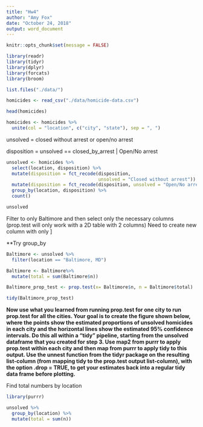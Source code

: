 ```yaml
---
title: "Hw4"
author: "Amy Fox"
date: "October 24, 2018"
output: word_document
---
```


```r
knitr::opts_chunk$set(message = FALSE)
```

```r
library(readr)
library(tidyr)
library(dplyr)
library(forcats)
library(broom)

```


```r
list.files("./data/")
```

```r
homicides <- read_csv("./data/homicide-data.csv")
```

```r
head(homicides)
```

```r
homicides <- homicides %>%
  unite(col = "location", c("city", "state"), sep = ", ")
```

unsolved = closed without arrest or open/no arrest

disposition = unsolved == closed_by_arrest | Open/No arrest
```r
unsolved <- homicides %>%
  select(location, disposition) %>%
  mutate(disposition = fct_recode(disposition, 
                                  unsolved = "Closed without arrest")) %>%
  mutate(disposition = fct_recode(disposition, unsolved = "Open/No arrest")) %>%
  group_by(location, disposition) %>%
  count() 

unsolved

```

Filter to only Baltimore and then select only the necessary columns (prop.test will only work with a 2D table with 2 columns)
Need to create new column with only ]

**Try group_by
```r

Baltimore <- unsolved %>%
  filter(location == "Baltimore, MD") 

Baltimore <- Baltimore%>%
  mutate(total = sum(Baltimore$n))

Baltimore_prop_test <- prop.test(x= Baltimore$n, n = Baltimore$total)

tidy(Baltimore_prop_test)
```

**Now use what you learned from running prop.test for one city to run prop.test for all the cities. Your goal is to create the figure shown below, where the points show the estimated proportions of unsolved homicides in each city and the horizontal lines show the estimated 95% confidence intervals. Do this all within a “tidy” pipeline, starting from the unsolved dataframe that you created for step 3. Use map2 from purrr to apply prop.test within each city and then map from purrr to apply tidy to this output. Use the unnest function from the tidyr package on the resulting list-column (from mapping tidy to the prop.test output list-column), with the option .drop = TRUE, to get your estimates back into a regular tidy data frame before plotting.**

Find total numbers by location
```r
library(purrr)

unsolved %>%
  group_by(location) %>%
  mutate(total = sum(n)) 

  
```



  


